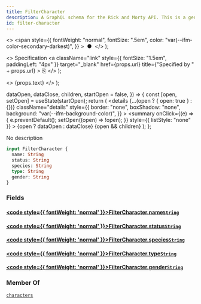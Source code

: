 ```yaml
---
title: FilterCharacter
description: A GraphQL schema for the Rick and Morty API. This is a generated file.
id: filter-character
---
```


  <>
    <span
      style={{
        fontWeight: "normal",
        fontSize: ".5em",
        color: "var(--ifm-color-secondary-darkest)",
      }}
    >
      &nbsp;●&nbsp;
    </span>
  </>
);

  <>
    Specification
    <a
      className="link"
      style={{ fontSize: "1.5em", paddingLeft: "4px" }}
      target="_blank"
      href={props.url}
      title={"Specified by " + props.url}
    >
      ⎘
    </a>
  </>
);

  <>
    <span className={props.class}>{props.text}</span>
  </>
);


  dataOpen,
  dataClose,
  children,
  startOpen = false,
}) => {
  const [open, setOpen] = useState(startOpen);
  return (
    <details
      {...(open ? { open: true } : {})}
      className="details"
      style={{
        border: "none",
        boxShadow: "none",
        background: "var(--ifm-background-color)",
      }}
    >
      <summary
        onClick={(e) => {
          e.preventDefault();
          setOpen((open) => !open);
        }}
        style={{ listStyle: "none" }}
      >
        {open ? dataOpen : dataClose}
      </summary>
      {open && children}
    </details>
  );
};

No description

```graphql
input FilterCharacter {
  name: String
  status: String
  species: String
  type: String
  gender: String
}
```

### Fields

#### [<code style={{ fontWeight: 'normal' }}>FilterCharacter.<b>name</b></code>](#)<Bullet />[`String`](/schema/types/scalars/string.mdx) <Badge class="badge badge--secondary" text="scalar"/>

#### [<code style={{ fontWeight: 'normal' }}>FilterCharacter.<b>status</b></code>](#)<Bullet />[`String`](/schema/types/scalars/string.mdx) <Badge class="badge badge--secondary" text="scalar"/>

#### [<code style={{ fontWeight: 'normal' }}>FilterCharacter.<b>species</b></code>](#)<Bullet />[`String`](/schema/types/scalars/string.mdx) <Badge class="badge badge--secondary" text="scalar"/>

#### [<code style={{ fontWeight: 'normal' }}>FilterCharacter.<b>type</b></code>](#)<Bullet />[`String`](/schema/types/scalars/string.mdx) <Badge class="badge badge--secondary" text="scalar"/>

#### [<code style={{ fontWeight: 'normal' }}>FilterCharacter.<b>gender</b></code>](#)<Bullet />[`String`](/schema/types/scalars/string.mdx) <Badge class="badge badge--secondary" text="scalar"/>

### Member Of

[`characters`](/schema/operations/queries/characters.mdx) <Badge class="badge badge--secondary" text="query"/>
